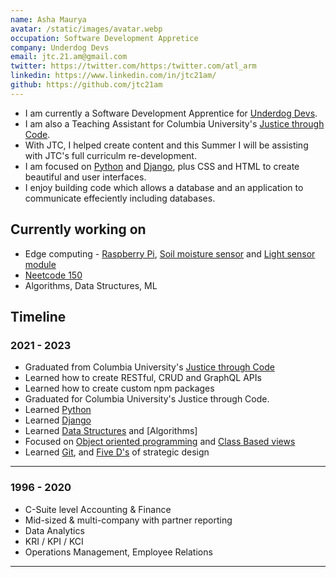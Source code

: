 ```yaml
---
name: Asha Maurya
avatar: /static/images/avatar.webp
occupation: Software Development Appretice
company: Underdog Devs
email: jtc.21.am@gmail.com
twitter: https://twitter.com/https:/twitter.com/atl_arm
linkedin: https://www.linkedin.com/in/jtc21am/
github: https://github.com/jtc21am
---
```


- I am currently a Software Development Apprentice for [Underdog Devs](https://www.underdogdevs.org).
- I am also a Teaching Assistant for Columbia University's [Justice through Code](https://centerforjustice.columbia.edu/justicethroughcode).
- With JTC, I helped create content and this Summer I will be assisting with JTC's full curriculm re-development.
- I am focused on [Python](https://www.python.org/) and [Django](https://www.djangoproject.com), plus CSS and HTML to create beautiful and user interfaces.
- I enjoy building code which allows a database and an application to communicate effeciently including databases.

## Currently working on

- Edge computing - [Raspberry Pi](https://www.raspberrypi.com), [Soil moisture sensor](https://thepihut.com/products/soil-moisture-sensor) and [Light sensor module](https://www.amazon.com/Sensor-Module-Raspberry-Integrated-Circuits/dp/B07L15M5JG)
- [Neetcode 150](https://neetcode.io/practice)
- Algorithms, Data Structures, ML


## Timeline

### 2021 - 2023

- Graduated from Columbia University's [Justice through Code](https://centerforjustice.columbia.edu/justicethroughcode)
- Learned how to create RESTful, CRUD and GraphQL APIs
- Learned how to create custom npm packages
- Graduated for Columbia University's Justice through Code.
- Learned [Python](https://www.python.org/)
- Learned [Django](https://www.python.org/)
- Learned [Data Structures](https://www.coursera.org/learn/python-data?specialization=python&utm_medium=sem&utm_source=gg&utm_campaign=B2C_NAMER_python_umich_FTCOF_specializations_country-US-country-CA&campaignid=300366907&adgroupid=145884139577&device=c&keyword=&matchtype=&network=g&devicemodel=&adposition=&creativeid=654898113599&hide_mobile_promo&gclid=CjwKCAjwpuajBhBpEiwA_ZtfhY7fdaltjGj40Q87kwuzfbVoRC3jXTwKrWzU0688lbKe2g3eVkbijRoCe7MQAvD_BwE) and [Algorithms]
- Focused on [Object oriented programming](https://pynative.com/python/object-oriented-programming/) and [Class Based views](https://docs.djangoproject.com/en/4.2/topics/class-based-views/)
- Learned [Git](https://git-scm.com/book/en/v2/Getting-Started-About-Version-Control), and [Five D's](https://www.creativerevolution.com.au/blog/the-5-ds-of-strategic-design) of strategic design

---

### 1996 - 2020

- C-Suite level Accounting & Finance
- Mid-sized & multi-company with partner reporting
- Data Analytics
- KRI / KPI / KCI
- Operations Management, Employee Relations


---